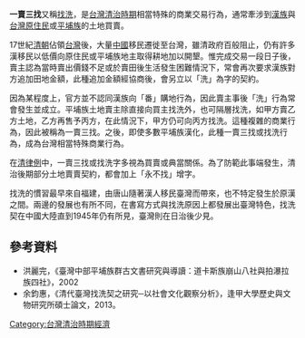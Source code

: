 '''一賣三找'''又稱[[找洗|找洗]]，是[[台灣清治時期|台灣清治時期]]相當特殊的商業交易行為，通常牽涉到[[漢族|漢族]]與[[台灣原住民|台灣原住民]]或[[平埔族|平埔族]]的土地買賣。

17世紀[[清朝|清朝]]佔領[[台灣|台灣]]後，大量[[中國|中國]]移民遷徙至台灣，雖清政府百般阻止，仍有許多漢移民以低價向原住民或平埔族地主取得耕地加以開墾。惟完成交易一段日子後，賣主認為當時賣出價錢不足或於賣田後生活發生困難情況下，常會再次要求漢族對方追加田地金額，此種追加金額經協商後，會另立以「洗」為字的契約。

因為某程度上，官方並不認同漢族向「番」購地行為，因此賣主事後「洗」行為常會發生並成立。平埔族土地賣主除直接向買主找洗外，也可隔層找洗，如甲方賣乙方土地，乙方再售予丙方，在此情況下，甲方仍可向丙方找洗。這種複雜的商業行為，因此被稱為一賣三找。之後，即使多數平埔族漢化，此種一賣三找或找洗行為，成為台灣相當特殊商業行為。

在[[大清律例|清律例]]中，一賣三找或找洗字多視為買賣或典當關係。為了防範此事端發生，清治後期部分土地賣賣契約，都會加上「永不找」增字。

找洗的慣習最早來自福建，由唐山隨著漢人移民臺灣而帶來，也不特定發生於原漢之間。兩邊的發展也有所不同，在書寫方式與找洗原因上都發展出臺灣特色，找洗契在中國大陸直到1945年仍有所見，臺灣則在日治後少見。
== 參考資料 ==
*洪麗完，《臺灣中部平埔族群古文書研究與導讀：道卡斯族崩山八社與拍瀑拉族四社》，2002
*余鈞惠，《清代臺灣找洗契之研究─以社會文化觀察分析》，逢甲大學歷史與文物研究所碩士論文，2013。
[[Category:台灣清治時期經濟|Category:台灣清治時期經濟]]